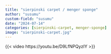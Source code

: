 ```yaml
---
title: "sierpinski carpet / menger sponge"
author: "susumu"
custom-field: "susumu"
date: "2024-07-14"
categories: [sierpinski-carpet, menger-sponge]
image: "sierpinski-carpet.jpg"
---
```


{{< video https://youtu.be/D9LfNPQyzlY >}}

 